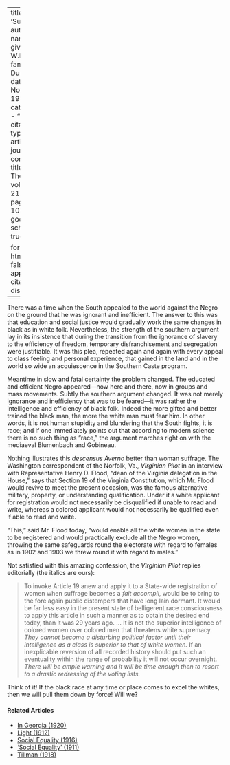 
---
title: 'Suffrage'
author:
  - name:
      given: W.E.B.
      family: Du Bois
date: November 1920
categories: 
  - ""
citation: 
  type: article-journal
  container-title: The Crisis
  volume: 21
  issue: 1
  page: 9-10
google-scholar: true

format:
  html:
    toc: false
    appendix-cite-as: display
---


There was a time when the South appealed to the world against the Negro on the ground that he was ignorant and inefficient. The answer to this was that education and social justice would gradually work the same changes in black as in white folk. Nevertheless, the strength of the southern argument lay in its insistence that during the transition from the ignorance of slavery to the efficiency of freedom, temporary disfranchisement and segregation were justifiable. It was this plea, repeated again and again with every appeal to class feeling and personal experience, that gained in the land and in the world so wide an acquiescence in the Southern Caste program.

Meantime in slow and fatal certainty the problem changed. The educated and efficient Negro appeared---now here and there, now in groups and mass movements. Subtly the southern argument changed. It was not merely ignorance and inefficiency that was to be feared---it was rather the intelligence and efficiency of black folk. Indeed the more gifted and better trained the black man, the more the white man must fear him. In other words, it is not human stupidity and blundering that the South fights, it is race; and if one immediately points out that according to modern science there is no such thing as "race," the argument marches right on with the mediaeval Blumenbach and Gobineau.

Nothing illustrates this *descensus Averno* better than woman suffrage. The Washington correspondent of the Norfolk, Va., *Virginian Pilot* in an interview with Representative Henry D. Flood, "dean of the Virginia delegation in the House," says that Section 19 of the Virginia Constitution, which Mr. Flood would revive to meet the present occasion, was the famous alternative military, property, or understanding qualification. Under it a white applicant for registration would not necessarily be disqualified if unable to read and write, whereas a colored applicant would not necessarily be qualified even if able to read and write.

"This," said Mr. Flood today, "would enable all the white women in the state to be registered and would practically exclude all the Negro women, throwing the same safeguards round the electorate with regard to females as in 1902 and 1903 we threw round it with regard to males."

Not satisfied with this amazing confession, the *Virginian Pilot* replies editorially (the italics are ours):

> To invoke Article 19 anew and apply it to a State-wide registration of women when suffrage becomes a *fait accompli*, would be to bring to the fore again public distempers that have long lain dormant. It would be far less easy in the present state of belligerent race consciousness to apply this article in such a manner as to obtain the desired end today, than it was 29 years ago. … It is not the superior intelligence of colored women over colored men that threatens white supremacy. *They cannot become a disturbing political factor until their intelligence as a class is superior to that of white women.* If an inexplicable reversion of all recorded history should put such an eventuality within the range of probability it will not occur overnight. *There will be ample warning and it will be time enough then to resort to a drastic redressing of the voting lists.*

Think of it! If the black race at any time or place comes to excel the whites, then we will pull them down by force! Will we?

<!-- Similar articles start here -->
<div  class="clear-wrap"></div>

#### Related Articles

* [In Georgia (1920)](/Volumes/20/03/in-georgia.html)
* [Light (1912)](/Volumes/03/04/light.html)
* [Social Equality (1916)](/Volumes/12/01/social_equality.html)
* ['Social Equality' (1911)](/Volumes/03/01/social_equality.html)
* [Tillman (1918)](/Volumes/16/04/tillman.html)

<!-- Similar articles end here -->